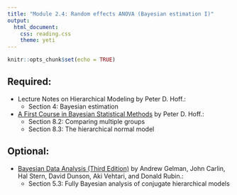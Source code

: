 ```yaml
---
title: "Module 2.4: Random effects ANOVA (Bayesian estimation I)"
output: 
  html_document:
    css: reading.css
    theme: yeti
---
```


```r
knitr::opts_chunk$set(echo = TRUE)
```



## Required:

- Lecture Notes on Hierarchical Modeling by Peter D. Hoff.:
    + Section 4: Bayesian estimation
    
- [A First Course in Bayesian Statistical Methods](https://find.library.duke.edu/catalog/DUKE004968562) by Peter D. Hoff.:
    + Section 8.2: Comparing multiple groups
    + Section 8.3: The hierarchical normal model
    
## Optional:

- [Bayesian Data Analysis (Third Edition)](http://www.amazon.com/Bayesian-Analysis-Chapman-Statistical-Science/dp/1439840954/) by Andrew Gelman, John Carlin, Hal Stern, David Dunson, Aki Vehtari, and Donald Rubin.:
    + Section 5.3: Fully Bayesian analysis of conjugate hierarchical models